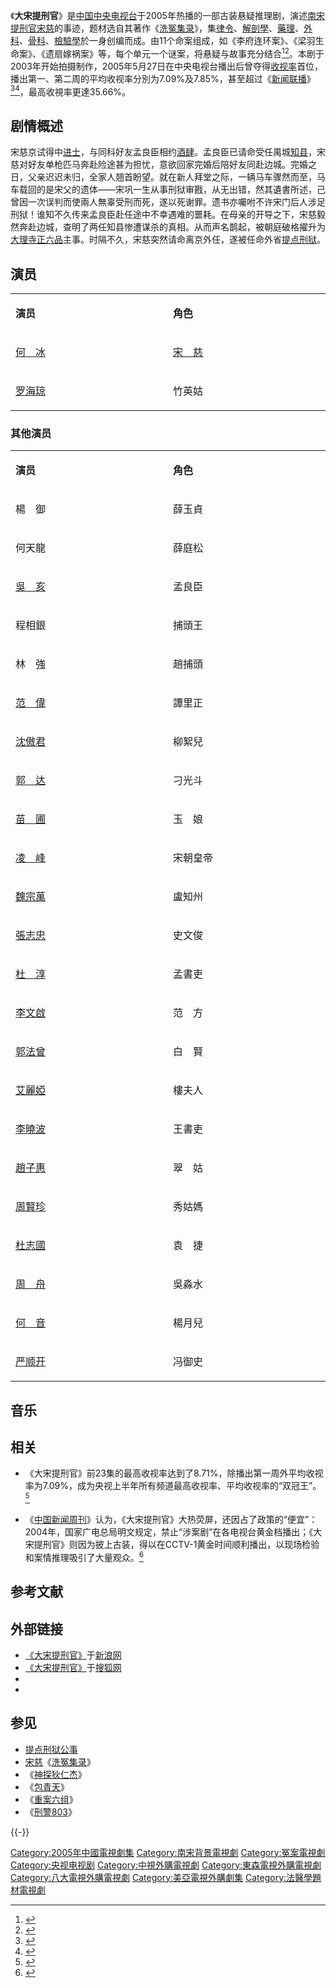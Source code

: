 {{电视节目信息框
| 名稱 =大宋提刑官
| 原名 = 
| 圖片 = 电视剧大宋提刑官.jpg
| 圖說 = 
| 分類 =古装、悬疑
| 原創者 =
| 編劇 = 钱林森、廉声
| 導演 = [[阚卫平|阚卫平]]
| 演出 =何冰、罗海琼、范伟、沈傲君、郭达、苗圃、凌峰 
| 配音 = 
| 旁白 = 
| 主題曲 =《滿江紅》
| 演唱 = 劉可
| 片尾曲 =
| 作曲 = 
| 國家 = {{CHNML}}
| 語言 = [[普通话|普通话]]
| 字幕 = 中文
| 季數 = 
| 集數 =52集
| 每集列表 = 
| 製片人 = 俞胜利
| 執行製片 = 
| 制作年份 = 2003年
| 制作公司 =中视影视制作有限公司<br>[[中国人民解放军总政治部|总政治部]]话剧团电视剧部
| 拍攝地 = {{CHN}}[[横店影视城|横店影视城]]
| 攝像 = 
| 每集長 = 45分钟
| 頻道 =
| 電視網 =[[中国中央电视台综合频道|CCTV-1]]晚黄金档
| 播出國家 = {{CHN}}
| 視頻制式 =
| 音頻制式 = 
| 開始 =2005年5月27日
| 結束 =2005年7月
| 先於 =2007年 [[大宋提刑官2|大宋提刑官2]]
| 後於 = 
| 相關劇集 = 
| 官方網站 =
| imdb_id = 10789108
}}
《'''大宋提刑官'''》是[[中国中央电视台|中国中央电视台]]于2005年热播的一部古装悬疑推理剧，演述[[南宋|南宋]][[提刑官|提刑官]][[宋慈|宋慈]]的事迹，题材选自其著作《[[洗冤集录|洗冤集录]]》，集[[律令|律令]]、[[解剖學|解剖學]]、[[藥理|藥理]]、[[外科|外科]]、[[骨科|骨科]]、[[檢驗學|檢驗學]]於一身创编而成。由11个命案组成，如《李府连环案》、《梁羽生命案》、《遗扇嫁祸案》等，每个单元一个谜案，将悬疑与故事充分结合<ref>{{Cite journal| issn = 1007-3930| issue = 08| pages = 69–71| last1 = 李庚| last2 = 张杰| title = 电视剧《大宋提刑官》的叙事策略分析| journal = 电视研究| accessdate = 2022-02-20| date = 2005| url = https://kns.cnki.net/kcms/detail/detail.aspx?dbcode=CJFD&dbname=CJFD2005&filename=DSYI200508041| id = {{QID|110973373}}| archive-date = 2022-02-21| archive-url = https://web.archive.org/web/20220221000238/https://kns.cnki.net/kcms/detail/detail.aspx?dbcode=CJFD&dbname=CJFD2005&filename=DSYI200508041| dead-url = no}}</ref><ref>{{Cite web|title=大宋提刑官|url=http://news.xinhuanet.com/ent/2005-05/23/content_2989933.htm|access-date=2013-06-11|date=2005-05-23|publisher=新华网|language=zh|archive-url=https://web.archive.org/web/20090119181021/http://news.xinhuanet.com/ent/2005-05/23/content_2989933.htm|archive-date=2009-01-19|dead-url=no}}</ref>。本剧于2003年开始拍摄制作，2005年5月27日在中央电视台播出后曾夺得[[收视率|收视率]]首位，播出第一、第二周的平均收视率分別为7.09%及7.85%，甚至超过《[[新闻联播|新闻联播]]》<ref>{{Cite news|url=https://ent.sina.com.cn/v/m/2005-06-14/1105751448.html|title=《大宋提刑官》央视收视率超过《新闻联播》|author=刘鹏云|work=[[北京晨报|北京晨报]]|date=2005-06-14|accessdate=2022-02-19|language=zh|via=新浪|archive-date=2022-02-19|archive-url=https://web.archive.org/web/20220219230257/https://ent.sina.com.cn/v/m/2005-06-14/1105751448.html|dead-url=no}}</ref><ref>{{Cite news|url=https://zqb.cyol.com/content/2005-06/28/content_1136176.htm|title=观众为何喜欢《大宋提刑官》|author=吴杭民|work=[[中国青年报|中国青年报]]|date=2005-06-28|accessdate=2022-02-19|language=zh|CN=11-0061|archive-date=2022-02-19|archive-url=https://web.archive.org/web/20220219230228/https://zqb.cyol.com/content/2005-06/28/content_1136176.htm|dead-url=no}}</ref>，最高收視率更達35.66%。

== 剧情概述 ==

宋慈京试得中[[进士|进士]]，与同科好友孟良臣相约[[酒肆|酒肆]]。孟良臣已请命受任禺城[[知县|知县]]，宋慈对好友单枪匹马奔赴险途甚为担忧，意欲回家完婚后陪好友同赴边城。完婚之日，父亲迟迟未归，全家人翘首盼望。就在新人拜堂之际，一辆马车骤然而至，马车载回的是宋父的遗体——宋巩一生从事刑狱审戡，从无出错，然其遺書所述，己曾因一次误判而使兩人無辜受刑而死，遂以死谢罪。遗书亦囑咐不许宋门后人涉足刑狱！谁知不久传来孟良臣赴任途中不幸遇难的噩耗。在母亲的开导之下，宋慈毅然奔赴边城，查明了两任知县惨遭谋杀的真相。从而声名鹊起，被朝庭破格擢升为[[大理寺|大理寺]][[正六品|正六品]]主事。时隔不久，宋慈突然请命离京外任，遂被任命外省[[提点刑狱|提点刑狱]]。

== 演员 ==
{|class="wikitable" style="text-align:center" width=50%
|- style="background:#C6C9FF"
|style="width:10%"|'''演员'''||style="width:10%"|'''角色'''
|-
| [[何冰|何　冰]] || [[宋慈|宋　慈]]
|-
| [[罗海琼|罗海琼]] || 竹英姑
|}

=== 其他演员 ===
{|class="wikitable" style="text-align:center" width=50%
|- style="background:#C6C9FF"
|style="width:10%"|'''演员'''||style="width:10%"|'''角色'''
|-
|楊　御
|薛玉貞
|-
|何天龍
|薛庭松
|-
|[[吳亥|吳　亥]] || 孟良臣
|-
|程相銀
|捕頭王
|-
|林　強
|趙捕頭
|-
|[[范偉|范　偉]] || 譚里正
|-
|[[沈傲君|沈傲君]] || 柳絮兒
|-
|[[郭达|郭　达]] || 刁光斗
|-
|[[苗圃_(演員)|苗　圃]]  || 玉　娘
|-
|[[凌峰|凌　峰]] || 宋朝皇帝
|-
|[[魏宗萬|魏宗萬]] || 盧知州
|-
|[[張志忠|張志忠]] || 史文俊
|-
|[[杜淳|杜　淳]] || 孟書吏
|-
|[[李文啟|李文啟]] || 范　方
|-
|[[郭法曾|郭法曾]] || 白　賢
|-
|[[艾麗婭|艾麗婭]] || 樓夫人
|-
|[[李曉波|李曉波]] || 王書吏
|-
|[[趙子惠|趙子惠]] || 翠　姑
|-
|[[周賢珍|周賢珍]] || 秀姑媽
|-
|[[杜志國|杜志國]] || 袁　捷
|-
|[[周舟|周　舟]] || 吳淼水
|-
|[[何音|何　音]] || 楊月兒
|-
|[[严顺开|严顺开]] || 冯御史
|}

== 音乐 ==
{{Tracklist 
| collapsed = 
| headline =
| font_size = 
| total_length = 
| extra_column = 演唱 

| title1    = 《满江红》
| longnote1 = 朗诵者：张志忠 
| note1     = 主题曲
| music1    = 
| lyrics1   = 王凯娟
| arranger1 = 
| extra1    = 刘可

}}

== 相关 ==
* 《大宋提刑官》前23集的最高收视率达到了8.71%，除播出第一周外平均收视率为7.09%，成为央视上半年所有频道最高收视率、平均收视率的“双冠王”。<ref>{{Cite news|url=https://yule.sohu.com/20050621/n226019506.shtml|title=《大宋提刑官》收视“双冠王” 网民为其挑错|author=王铮|work=[[京华时报|京华时报]]|date=2005-06-21|accessdate=2022-02-19|language=zh|CN=11-0255|via=搜狐|archive-date=2022-02-19|archive-url=https://web.archive.org/web/20220219230222/https://yule.sohu.com/20050621/n226019506.shtml|dead-url=no}}</ref>

* 《[[中国新闻周刊|中国新闻周刊]]》认为，《大宋提刑官》大热荧屏，还因占了政策的“便宜”：2004年，国家广电总局明文规定，禁止“涉案剧”在各电视台黄金档播出；《大宋提刑官》则因为披上古装，得以在CCTV-1黄金时间顺利播出，以现场检验和案情推理吸引了大量观众。<ref>{{Cite journal|title=800年后走红的“大宋提刑官”|author=何晓鹏|url=https://ent.sina.com.cn/r/m/2005-07-04/1332769818.html|journal=[[中国新闻周刊|中国新闻周刊]]|year=2005-07-04|issn=1673-1735|via=新浪|CN=11-5313/G2|access-date=2022-02-19|archive-date=2022-02-20|archive-url=https://web.archive.org/web/20220220051105/https://ent.sina.com.cn/r/m/2005-07-04/1332769818.html|dead-url=no}}</ref>

== 参考文献 ==
{{Reflist}}

== 外部链接 ==
* [http://ent.sina.com.cn/v/f/dstxg 《大宋提刑官》]{{Wayback|url=http://ent.sina.com.cn/v/f/dstxg |date=20190620135210 }}于[[新浪网|新浪网]]
* [http://yule.sohu.com/s2005/dstxg.shtml 《大宋提刑官》]{{Wayback|url=http://yule.sohu.com/s2005/dstxg.shtml |date=20160304194737 }}于[[搜狐网|搜狐网]]
* {{Douban}}
* {{IMDb title|tt10789108}}

== 参见 ==
{{Portal box|中华人民共和国|电视剧|警察与执法|医学}}
* [[提点刑狱公事|提点刑狱公事]]
* [[宋慈|宋慈]]《[[洗冤集录|洗冤集录]]》
* 《[[神探狄仁杰|神探狄仁杰]]》
* 《[[包青天|包青天]]》
* 《[[重案六组|重案六组]]》
* 《[[刑警803_(广播剧)|刑警803]]》

{{-}}
{{2005年中國大陸古裝/民初電視劇}}

{{DEFAULTSORT:D大}}
[[Category:2005年中國電視劇集|Category:2005年中國電視劇集]]
[[Category:南宋背景電視劇|Category:南宋背景電視劇]]
[[Category:冤案電視劇|Category:冤案電視劇]]
[[Category:央视电视剧|Category:央视电视剧]]
[[Category:中視外購電視劇|Category:中視外購電視劇]]
[[Category:東森電視外購電視劇|Category:東森電視外購電視劇]]
[[Category:八大電視外購電視劇|Category:八大電視外購電視劇]]
[[Category:美亞電視外購劇集|Category:美亞電視外購劇集]]
[[Category:法醫學題材電視劇|Category:法醫學題材電視劇]]